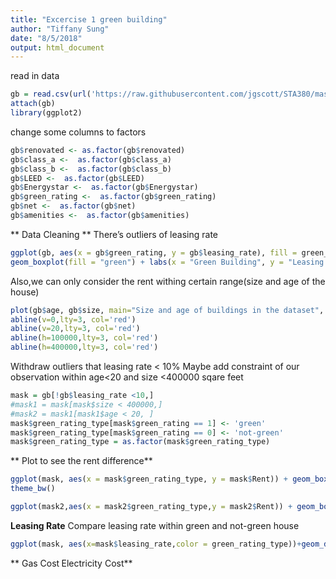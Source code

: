 ```yaml
---
title: "Excercise 1 green building"
author: "Tiffany Sung"
date: "8/5/2018"
output: html_document
---
```


read in data
```r
gb = read.csv(url('https://raw.githubusercontent.com/jgscott/STA380/master/data/greenbuildings.csv'))
attach(gb)
library(ggplot2)
```

change some columns to factors
```r
gb$renovated <- as.factor(gb$renovated)
gb$class_a <-  as.factor(gb$class_a)
gb$class_b <-  as.factor(gb$class_b)
gb$LEED <-  as.factor(gb$LEED)
gb$Energystar <-  as.factor(gb$Energystar)
gb$green_rating <-  as.factor(gb$green_rating)
gb$net <-  as.factor(gb$net)
gb$amenities <-  as.factor(gb$amenities)
```

** Data Cleaning **
There's outliers of leasing rate
```r
ggplot(gb, aes(x = gb$green_rating, y = gb$leasing_rate), fill = green_rating) +
geom_boxplot(fill = "green") + labs(x = "Green Building", y = "Leasing Rate")+ theme_bw()
```

Also,we can only consider the rent withing certain range(size and age of the house)
```r
plot(gb$age, gb$size, main="Size and age of buildings in the dataset", xlab='Building age', ylab='Building size in Sq.Ft.')
abline(v=0,lty=3, col='red')
abline(v=20,lty=3, col='red')
abline(h=100000,lty=3, col='red')
abline(h=400000,lty=3, col='red')
```


Withdraw outliers that leasing rate < 10%
Maybe add constraint of our observation within age<20 and size <400000 sqare feet
```r
mask = gb[!gb$leasing_rate <10,]
#mask1 = mask[mask$size < 400000,]
#mask2 = mask1[mask1$age < 20, ]
mask$green_rating_type[mask$green_rating == 1] <- 'green'
mask$green_rating_type[mask$green_rating == 0] <- 'not-green'
mask$green_rating_type = as.factor(mask$green_rating_type)
```

** Plot to see the rent difference**
```r
ggplot(mask, aes(x = mask$green_rating_type, y = mask$Rent)) + geom_boxplot(fill = "purple") +labs(x = "Building", y = "Rent") +
theme_bw()
```
```r
ggplot(mask2,aes(x = mask2$green_rating_type,y = mask2$Rent)) + geom_boxplot(fill='yellow')+scale_y_continuous(limits = c(0,50))+ labs(x = "Building",y = "Rent") + theme_bw()
```

**Leasing Rate**
Compare leasing rate within green and not-green house
```r
ggplot(mask, aes(x=mask$leasing_rate,color = green_rating_type))+geom_density()+geom_vline(aes(xintercept = median(mask$leasing_rate)),linetype = 'dashed')+labs(x='Leasing Rate')
```

** Gas Cost**
** Electricity Cost**